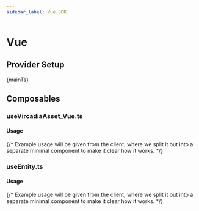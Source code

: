 ```yaml
---
sidebar_label: Vue SDK
---
```




# Vue

## Provider Setup

<CodeBlock language="typescript" title="main.ts">
  {mainTs}
</CodeBlock>

## Composables

### useVircadiaAsset_Vue.ts

#### Usage

{/* Example usage will be given from the client, where we split it out into a separate minimal component to make it clear how it works. */}

### useEntity.ts

#### Usage

{/* Example usage will be given from the client, where we split it out into a separate minimal component to make it clear how it works. */}

